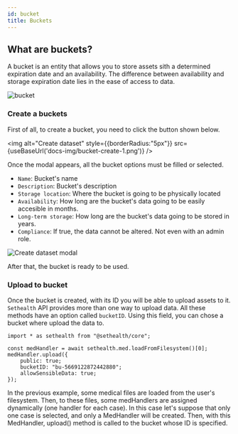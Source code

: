 ```yaml
---
id: bucket
title: Buckets
---
```



## What are buckets?

A bucket is an entity that allows you to store assets sith a determined expiration date and an availability.
The difference between availability and storage expiration date lies in the ease of access to data.

<div style={{textAlign:"center"}}>
    <img alt="bucket" style={{borderRadius:"5px"}} src={useBaseUrl('docs-img/bucket.png')} />
</div>


 ### Create a buckets

First of all, to create a bucket, you need to click the button shown below.

<img alt="Create dataset" style={{borderRadius:"5px"}} src={useBaseUrl('docs-img/bucket-create-1.png')} />

Once the modal appears, all the bucket options must be filled or selected.

  - `Name`: Bucket's name
  - `Description`: Bucket's description
  - `Storage location`: Where the bucket is going to be physically located
  - `Availability`: How long are the bucket's data going to be easily accesible in months.
  - `Long-term storage`: How long are the bucket's data going to be stored in years.
  - `Compliance`: If true, the data cannot be altered. Not even with an admin role.

<div style={{textAlign:"center"}}>
    <img alt="Create dataset modal" style={{maxWidth:"400px", borderRadius:"5px"}} src={useBaseUrl('docs-img/dataset-create-2.png')} />
</div>

After that, the bucket is ready to be used.

### Upload to bucket

Once the bucket is created, with its ID you will be able to upload assets to it. `Sethealth` API provides more than one way to
upload data. All these methods have an option called `bucketID`. Using this field, you can chose a bucket where upload the data to.

```tsx
import * as sethealth from "@sethealth/core";

const medHandler = await sethealth.med.loadFromFilesystem()[0];
medHandler.upload({  
    public: true;
    bucketID: "bu-5669122872442880";
    allowSensibleData: true;
});
```

In the previous example, some medical files are loaded from the user's filesystem. Then, to these files, some medHandlers are assigned
dynamically (one handler for each case). In this case let's suppose that only one case is selected, and only a MedHandler will be created.
Then, with this MedHandler, upload() method is called to the bucket whose ID is specified.